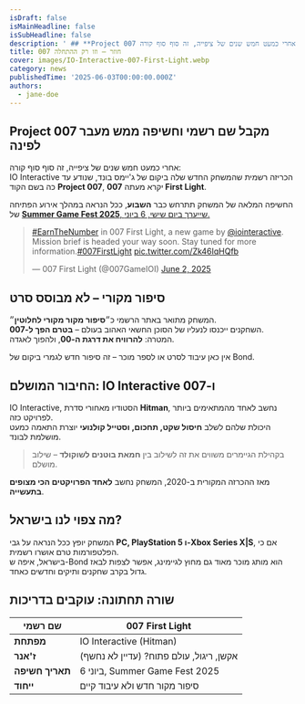```yaml
---
isDraft: false
isMainHeadline: false
isSubHeadline: false
description: ' ## **Project 007 מקבל שם רשמי וחשיפה ממש מעבר לפינה**  אחרי כמעט חמש שנים של ציפייה, זה סוף סוף קורה:   IO Interactive הכריזה רשמית שהמשחק '
title: 007 חוזר – וזו רק ההתחלה
cover: images/IO-Interactive-007-First-Light.webp
category: news
publishedTime: '2025-06-03T00:00:00.000Z'
authors:
  - jane-doe
---
```


## **Project 007 מקבל שם רשמי וחשיפה ממש מעבר לפינה**

אחרי כמעט חמש שנים של ציפייה, זה סוף סוף קורה:  
IO Interactive הכריזה רשמית שהמשחק החדש שלה ביקום של ג'יימס בונד, שנודע עד כה בשם הקוד **Project 007**, יקרא מעתה **007 First Light**.

החשיפה המלאה של המשחק תתרחש כבר **השבוע**, ככל הנראה במהלך אירוע הפתיחה של [**Summer Game Fest 2025**, שייערך ביום שישי, 6 ביוני.](https://www.youtube.com/watch?v=-Hr6Q2hln_M)

> [#EarnTheNumber](https://twitter.com/hashtag/EarnTheNumber?src=hash&ref_src=twsrc%5Etfw) in 007 First Light, a new game by [@iointeractive](https://twitter.com/IOInteractive?ref_src=twsrc%5Etfw). Mission brief is headed your way soon. Stay tuned for more information.[#007FirstLight](https://twitter.com/hashtag/007FirstLight?src=hash&ref_src=twsrc%5Etfw) [pic.twitter.com/Zk46IqHQfb](https://t.co/Zk46IqHQfb)
> 
> — 007 First Light (@007GameIOI) [June 2, 2025](https://twitter.com/007GameIOI/status/1929553749963350144?ref_src=twsrc%5Etfw)

## **סיפור מקורי – לא מבוסס סרט**

המשחק מתואר באתר הרשמי כ״**סיפור מקור מקורי לחלוטין**״.  
השחקנים ייכנסו לנעליו של הסוכן החשאי האהוב בעולם – **בטרם הפך ל-007**.  
המטרה: **להרוויח את דרגת ה-00**, ולהפוך לאגדה.

אין כאן עיבוד לסרט או לספר מוכר – זה סיפור חדש לגמרי ביקום של Bond.

## **החיבור המושלם: IO Interactive ו-007**

IO Interactive, הסטודיו מאחורי סדרת **Hitman**, נחשב לאחד מהמתאימים ביותר לפרויקט כזה.  
היכולת שלהם לשלב **חיסול שקט, תחכום, וסטייל קולנועי** יוצרת התאמה כמעט מושלמת לבונד.

> בקהילת הגיימרים משווים את זה לשילוב בין **חמאת בוטנים לשוקולד** – שילוב מושלם.

מאז ההכרזה המקורית ב-2020, המשחק נחשב **לאחד הפרויקטים הכי מצופים בתעשייה**.

## **מה צפוי לנו בישראל?**

המשחק יופץ ככל הנראה על גבי **PC, PlayStation 5 ו-Xbox Series X|S**, אם כי הפלטפורמות טרם אושרו רשמית.  
בישראל, איפה ש-Bond הוא מותג מוכר מאוד גם מחוץ לגיימינג, אפשר לצפות לבאז גדול בקרב שחקנים ותיקים וחדשים כאחד.

## **שורה תחתונה: עוקבים בדריכות**

| **שם רשמי** | 007 First Light |
| --- | --- |
| **מפתחת** | IO Interactive (Hitman) |
| **ז'אנר** | אקשן, ריגול, עולם פתוח? (עדיין לא נחשף) |
| **תאריך חשיפה** | 6 ביוני, Summer Game Fest 2025 |
| **ייחוד** | סיפור מקור חדש ולא עיבוד קיים |

